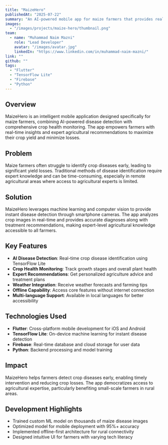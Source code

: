 ```yaml
---
title: "MaizeHero"
publishedAt: "2025-07-22"
summary: "An AI-powered mobile app for maize farmers that provides real-time disease detection, crop health monitoring, and expert agriculture recommendations."
images:
  - "/images/projects/maize-hero/thumbnail.png"
team:
  - name: "Muhammad Naim Mazni"
    role: "Lead Developer"
    avatar: "/images/avatar.jpg"
    linkedIn: "https://www.linkedin.com/in/muhammad-naim-mazni/"
link: ""
github: ""
tags:
  - "Flutter"
  - "TensorFlow Lite"
  - "Firebase"
  - "Python"
---
```


## Overview

MaizeHero is an intelligent mobile application designed specifically for maize farmers, combining AI-powered disease detection with comprehensive crop health monitoring. The app empowers farmers with real-time insights and expert agricultural recommendations to maximize their crop yield and minimize losses.

## Problem

Maize farmers often struggle to identify crop diseases early, leading to significant yield losses. Traditional methods of disease identification require expert knowledge and can be time-consuming, especially in remote agricultural areas where access to agricultural experts is limited.

## Solution

MaizeHero leverages machine learning and computer vision to provide instant disease detection through smartphone cameras. The app analyzes crop images in real-time and provides accurate diagnoses along with treatment recommendations, making expert-level agricultural knowledge accessible to all farmers.

## Key Features

- **AI Disease Detection**: Real-time crop disease identification using TensorFlow Lite
- **Crop Health Monitoring**: Track growth stages and overall plant health
- **Expert Recommendations**: Get personalized agriculture advice and treatment plans
- **Weather Integration**: Receive weather forecasts and farming tips
- **Offline Capability**: Access core features without internet connection
- **Multi-language Support**: Available in local languages for better accessibility

## Technologies Used

- **Flutter**: Cross-platform mobile development for iOS and Android
- **TensorFlow Lite**: On-device machine learning for instant disease detection
- **Firebase**: Real-time database and cloud storage for user data
- **Python**: Backend processing and model training

## Impact

MaizeHero helps farmers detect crop diseases early, enabling timely intervention and reducing crop losses. The app democratizes access to agricultural expertise, particularly benefiting small-scale farmers in rural areas.

## Development Highlights

- Trained custom ML model on thousands of maize disease images
- Optimized model for mobile deployment with 95%+ accuracy
- Implemented offline-first architecture for rural connectivity
- Designed intuitive UI for farmers with varying tech literacy
